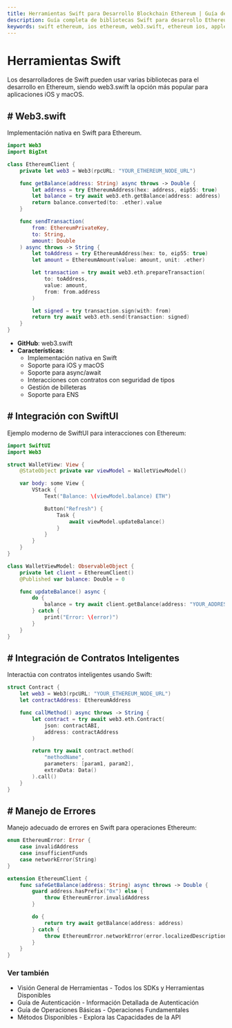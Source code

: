 ```yaml
---
title: Herramientas Swift para Desarrollo Blockchain Ethereum | Guía de Integración Web3.swift
description: Guía completa de bibliotecas Swift para desarrollo Ethereum, incluyendo Web3.swift, ejemplos de integración para iOS y macOS, patrones SwiftUI, y gestión nativa de billeteras
keywords: swift ethereum, ios ethereum, web3.swift, ethereum ios, apple ethereum, swift blockchain, ios dapp, swift web3, ethereum macos, swiftui blockchain, billetera ios, contratos inteligentes swift, desarrollo blockchain apple
---
```


# Herramientas Swift

Los desarrolladores de Swift pueden usar varias bibliotecas para el desarrollo en Ethereum, siendo web3.swift la opción más popular para aplicaciones iOS y macOS.

<PayAttention category="Swift" />

## # Web3.swift

Implementación nativa en Swift para Ethereum.

```swift
import Web3
import BigInt

class EthereumClient {
    private let web3 = Web3(rpcURL: "YOUR_ETHEREUM_NODE_URL")

    func getBalance(address: String) async throws -> Double {
        let address = try EthereumAddress(hex: address, eip55: true)
        let balance = try await web3.eth.getBalance(address: address)
        return balance.converted(to: .ether).value
    }

    func sendTransaction(
        from: EthereumPrivateKey,
        to: String,
        amount: Double
    ) async throws -> String {
        let toAddress = try EthereumAddress(hex: to, eip55: true)
        let amount = EthereumAmount(value: amount, unit: .ether)

        let transaction = try await web3.eth.prepareTransaction(
            to: toAddress,
            value: amount,
            from: from.address
        )

        let signed = try transaction.sign(with: from)
        return try await web3.eth.send(transaction: signed)
    }
}
```

- **GitHub**: <Link to="https://github.com/argentlabs/web3.swift" target="_blank" absolute>web3.swift</Link>
- **Características**:
  - Implementación nativa en Swift
  - Soporte para iOS y macOS
  - Soporte para async/await
  - Interacciones con contratos con seguridad de tipos
  - Gestión de billeteras
  - Soporte para ENS

## # Integración con SwiftUI

Ejemplo moderno de SwiftUI para interacciones con Ethereum:

```swift
import SwiftUI
import Web3

struct WalletView: View {
    @StateObject private var viewModel = WalletViewModel()

    var body: some View {
        VStack {
            Text("Balance: \(viewModel.balance) ETH")

            Button("Refresh") {
                Task {
                    await viewModel.updateBalance()
                }
            }
        }
    }
}

class WalletViewModel: ObservableObject {
    private let client = EthereumClient()
    @Published var balance: Double = 0

    func updateBalance() async {
        do {
            balance = try await client.getBalance(address: "YOUR_ADDRESS")
        } catch {
            print("Error: \(error)")
        }
    }
}
```

## # Integración de Contratos Inteligentes

Interactúa con contratos inteligentes usando Swift:

```swift
struct Contract {
    let web3 = Web3(rpcURL: "YOUR_ETHEREUM_NODE_URL")
    let contractAddress: EthereumAddress

    func callMethod() async throws -> String {
        let contract = try await web3.eth.Contract(
            json: contractABI,
            address: contractAddress
        )

        return try await contract.method(
            "methodName",
            parameters: [param1, param2],
            extraData: Data()
        ).call()
    }
}
```

## # Manejo de Errores

Manejo adecuado de errores en Swift para operaciones Ethereum:

```swift
enum EthereumError: Error {
    case invalidAddress
    case insufficientFunds
    case networkError(String)
}

extension EthereumClient {
    func safeGetBalance(address: String) async throws -> Double {
        guard address.hasPrefix("0x") else {
            throw EthereumError.invalidAddress
        }

        do {
            return try await getBalance(address: address)
        } catch {
            throw EthereumError.networkError(error.localizedDescription)
        }
    }
}
```

### Ver también

- <Link to="/docs/ethereum/tools/overview" title="Visión general completa de herramientas y SDKs disponibles para desarrollo Ethereum">Visión General de Herramientas</Link> - Todos los SDKs y Herramientas Disponibles
- <Link to="/docs/ethereum/authentication" title="Guía para autenticarse con nodos Ethereum y servicios API">Guía de Autenticación</Link> - Información Detallada de Autenticación
- <Link to="/docs/ethereum/basic-operations" title="Aprende operaciones fundamentales de blockchain Ethereum para desarrolladores">Guía de Operaciones Básicas</Link> - Operaciones Fundamentales
- <Link to="/docs/ethereum/all-methods" title="Referencia completa de todos los métodos API de Ethereum disponibles">Métodos Disponibles</Link> - Explora las Capacidades de la API

